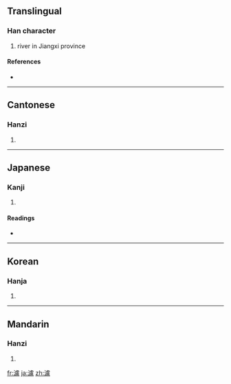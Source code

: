 {{also|泸}}
==Translingual==

===Han character===
{{Han char|rn=85|rad=水|as=16|sn=19|four=3111<sub>7</sub>|canj=水卜心廿 (EYPT)}}

# river in Jiangxi province

====References====
* {{Han ref|kx=0659.420|dkj=18646|dj=1069.200|hdz=31783.090|uh=7018|ud=28696|bh=C379|bd=50041}}

----

==Cantonese==

===Hanzi===
{{yue-hanzi|jyut=|y=lou4|sim=泸}}

# {{defn|Cantonese|sort=水16}}

----

==Japanese==

===Kanji===
{{ja-kanji|grade=|rs=水16}}

# {{defn|Japanese|sort=水16}}

====Readings====
* {{ja-readings|on=[[ろ]] (ro)|kun=}}

----

==Korean==

===Hanja===
{{ko-hanja|hangeul=로>노|eumhun=|rv=ro>no|mr=ro>no|y=lo>no}}

# {{defn|Korean|sort=水16}}

----

==Mandarin==

===Hanzi===
{{cmn-hanzi|sim=泸|pin=[[lú]] ([[lu2]])|wg=lu<sup>2</sup>}}

# {{defn|Mandarin|sort=水16}}

[[fr:瀘]]
[[ja:瀘]]
[[zh:瀘]]